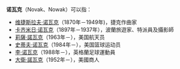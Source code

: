 '''诺瓦克'''（Novak、Nowak）可以指：

*[[维捷斯拉夫·诺瓦克|维捷斯拉夫·诺瓦克]]（1870年－1949年)，捷克作曲家
*[[卡齐米日·诺瓦克|卡齐米日·诺瓦克]]（1897年－1937年），波蘭旅遊家、特派員及攝影師
*[[莉薩·諾瓦克|莉薩·諾瓦克]]（1963年－），美国航天员
*[[史蒂夫·诺瓦克|史蒂夫·诺瓦克]]（1984年－），美国篮球运动员
*[[李·诺瓦克|李·诺瓦克]]（1988年－），英格蘭足球運動員
*[[大衛·諾瓦克|大衛·諾瓦克]]（1952年－），美國商人

{{Disambig|Cat=三字消歧义}}